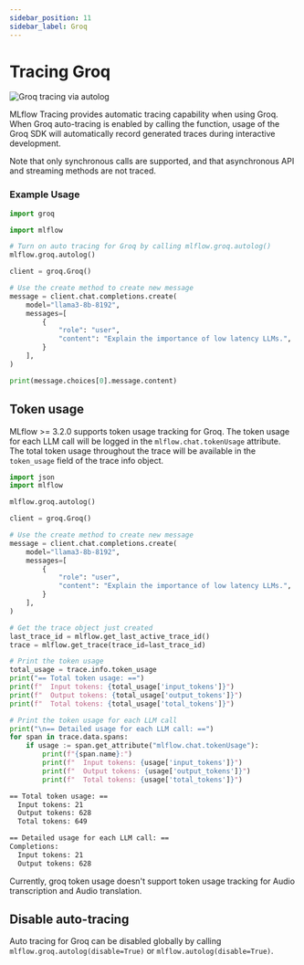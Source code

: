 ```yaml
---
sidebar_position: 11
sidebar_label: Groq
---
```



# Tracing Groq

![Groq tracing via autolog](/images/llms/groq/groq-tracing.png)

MLflow Tracing provides automatic tracing capability when using Groq.
When Groq auto-tracing is enabled by calling the <APILink fn="mlflow.groq.autolog" /> function,
usage of the Groq SDK will automatically record generated traces during interactive development.

Note that only synchronous calls are supported, and that asynchronous API and streaming methods are not traced.

### Example Usage

```python
import groq

import mlflow

# Turn on auto tracing for Groq by calling mlflow.groq.autolog()
mlflow.groq.autolog()

client = groq.Groq()

# Use the create method to create new message
message = client.chat.completions.create(
    model="llama3-8b-8192",
    messages=[
        {
            "role": "user",
            "content": "Explain the importance of low latency LLMs.",
        }
    ],
)

print(message.choices[0].message.content)
```

## Token usage

MLflow >= 3.2.0 supports token usage tracking for Groq. The token usage for each LLM call will be logged in the `mlflow.chat.tokenUsage` attribute. The total token usage throughout the trace will be
available in the `token_usage` field of the trace info object.

```python
import json
import mlflow

mlflow.groq.autolog()

client = groq.Groq()

# Use the create method to create new message
message = client.chat.completions.create(
    model="llama3-8b-8192",
    messages=[
        {
            "role": "user",
            "content": "Explain the importance of low latency LLMs.",
        }
    ],
)

# Get the trace object just created
last_trace_id = mlflow.get_last_active_trace_id()
trace = mlflow.get_trace(trace_id=last_trace_id)

# Print the token usage
total_usage = trace.info.token_usage
print("== Total token usage: ==")
print(f"  Input tokens: {total_usage['input_tokens']}")
print(f"  Output tokens: {total_usage['output_tokens']}")
print(f"  Total tokens: {total_usage['total_tokens']}")

# Print the token usage for each LLM call
print("\n== Detailed usage for each LLM call: ==")
for span in trace.data.spans:
    if usage := span.get_attribute("mlflow.chat.tokenUsage"):
        print(f"{span.name}:")
        print(f"  Input tokens: {usage['input_tokens']}")
        print(f"  Output tokens: {usage['output_tokens']}")
        print(f"  Total tokens: {usage['total_tokens']}")
```

```bash
== Total token usage: ==
  Input tokens: 21
  Output tokens: 628
  Total tokens: 649

== Detailed usage for each LLM call: ==
Completions:
  Input tokens: 21
  Output tokens: 628
```

Currently, groq token usage doesn't support token usage tracking for Audio transcription and Audio translation.

## Disable auto-tracing

Auto tracing for Groq can be disabled globally by calling `mlflow.groq.autolog(disable=True)` or `mlflow.autolog(disable=True)`.
